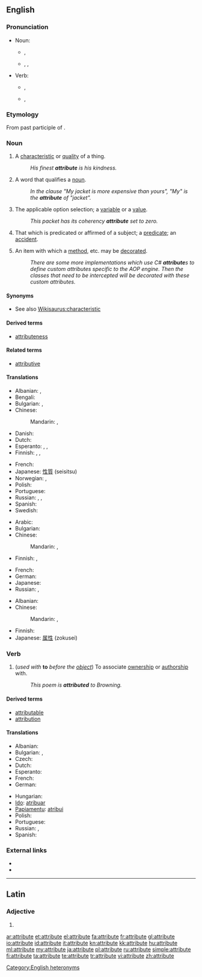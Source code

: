 {{wikipedia}}
==English==

===Pronunciation===
* Noun:
** {{a|UK}} {{IPA|/ˈætrɪbjuːt/}}, {{SAMPA|/"{trIbju:t/}}
** {{a|US}} {{enPR|ă'trĭ-byo͞ot}}, {{IPA|/ˈætrɪbjut/}}, {{SAMPA|/"{trIbjut/}}
**: {{audio|en-us-attribute-noun.ogg|Audio (US)}}
* Verb:
** {{a|UK}} {{IPA|/æˈtrɪbjuːt/}}, {{SAMPA|/{"trIbju:t/}}
** {{a|US}} {{enPR|ă-trĭb'yo͞ot}}, {{IPA|/æˈtrɪbjut/}} {{SAMPA|/{"trIbjut/}}
**: {{audio|en-us-attribute-verb.ogg|Audio (US)}}

===Etymology===
From {{etyl|la}} {{term|attributus}} past participle of {{term|attribuere}}.

===Noun===
{{en-noun}}

# A [[characteristic]] or [[quality]] of a thing.
#: ''His finest '''attribute''' is his kindness.''
# {{grammar}} A word that qualifies a [[noun]].
#: ''In the clause "My jacket is more expensive than yours", "My" is the '''attribute''' of "jacket".''
# {{computing}} The applicable option selection; a [[variable]] or a [[value]].
#: ''This packet has its coherency '''attribute''' set to zero.''
# {{logic}} That which is predicated or affirmed of a subject; a [[predicate]]; an [[accident]].<!--From Century 1911.-->
# {{computing}} An item with which a [[method]], etc. may be [[decorate]]d.
#: ''There are some more implementations which use C# '''attribute'''s to define custom attributes specific to the AOP engine. Then the classes that need to be intercepted will be decorated with these custom attributes.''

====Synonyms====
* See also [[Wikisaurus:characteristic]]

====Derived terms====
{{der-top|}}
* [[attributeness]]
{{der-bottom}}

====Related terms====
{{rel-top|}}
* [[attributive]]
{{rel-bottom}}

====Translations====
{{trans-top|characteristic or quality}}
* Albanian: {{t+|sq|atribut|xs=Albanian}}, {{t-|sq|veti|xs=Albanian}}
* Bengali: {{t-|bn|বৈশিষ্ট্য|sc=Beng|xs=Bengali}}
* Bulgarian: {{t+|bg|качество}},  {{t+|bg|свойство}}
* Chinese:
*: Mandarin: {{t|cmn|屬性|sc=Hani}},  {{t|cmn|属性|tr=shǔxìng|sc=Hani}}
* Danish: {{t+|da|attribut}}
* Dutch: {{t-|nl|attribuut|n}}
* Esperanto: {{t-|eo|trajto|xs=Esperanto}}, {{t+|eo|eco|xs=Esperanto}}, {{t|eo|propreco}}
* Finnish: {{t-|fi|määrite}}, {{t+|fi|attribuutti}}, {{t+|fi|ominaisuus}}
{{trans-mid}}
* French: {{t+|fr|attribut|m}}
* Japanese: [[性質]] (seisitsu)
* Norwegian: {{t|no|attributt|m}}, {{t|no|egenskap|m}}
* Polish: {{t|pl|atrybut}}
* Portuguese: {{t+|pt|atributo|m}}
* Russian: {{t+|ru|свойство|n|tr=svójstvo}},  {{t|ru|характерная черта|f|tr=xaraktérnaja čertá}},  {{t+|ru|атрибут|m|tr=atribút}}
* Spanish: {{t+|es|atributo|m}}
* Swedish: {{t-|sv|Attribut}}
{{trans-bottom}}

{{trans-top|grammar: word qualifying a noun}}
* Arabic: {{t|ar|ميزة|f|tr=miiza}}
* Bulgarian: {{t+|bg|определение}}
* Chinese:
*: Mandarin: {{t|cmn|定語|sc=Hani}},  {{t|cmn|定语|tr=dìngyǔ|sc=Hani}}
* Finnish: {{t+|fi|attribuutti}}, {{t+|fi|määre}}
{{trans-mid}}
* French: {{t+|fr|attribut|m}}
* German: {{t+|de|Attribut|n}}
* Japanese: {{t|ja|限定詞|tr=げんていし, genteishi}}
* Russian: {{t+|ru|определение|n|tr=opredelénije}},  {{t+|ru|атрибут|m|tr=atribút}}
{{trans-bottom}}

{{trans-top|computing: the applicable option selection}}
* Albanian: {{t+|sq|atribut|xs=Albanian}}
* Chinese:
*: Mandarin: {{t|cmn|屬性|sc=Hani}},  {{t|cmn|属性|tr=shǔxìng|sc=Hani}}
{{trans-mid}}
* Finnish: {{t+|fi|attribuutti}}
* Japanese: [[属性]] (zokusei)
{{trans-bottom}}

===Verb===
{{en-verb|attribut|ing}}

# (''used with'' '''to''' ''before the [[object]]'') To associate [[ownership]] or [[authorship]] with.
#: ''This poem is '''attributed''' to Browning.''

====Derived terms====
{{der-top|}}
* [[attributable]]
* [[attribution]]
{{der-bottom}}

====Translations====
{{trans-top|to associate ownership or authorship with}}
* Albanian: {{t+|sq|atribuoj|xs=Albanian}}
* Bulgarian: {{t|bg|приписвам}},  {{t|bg|отдавам}}
* Czech: {{t-|cs|připisovat}}
* Dutch: {{t+|nl|toeschrijven}}
* Esperanto: {{t-|eo|atribui|xs=Esperanto}}
* French: {{t+|fr|attribuer}}
* German: {{t|de|zuschreiben}}
{{trans-mid}}
* Hungarian: {{t|hu|tulajdonít}}
* [[Ido]]: [[atribuar]]
* [[Papiamentu]]: [[atribui]]
* Polish: {{t|pl|przypisać}}
* Portuguese: {{t|pt|atribuir}}
* Russian: {{t|ru|приписывать}}, {{t|ru|относить}}
* Spanish: {{t+|es|atribuir}}
{{trans-bottom}}

===External links===
* {{R:Webster 1913}}
* {{R:Century 1911}}

[[Category:English heteronyms]]

----

==Latin==

===Adjective===
{{la-adj-form|attribūte}}

# {{inflection of|attributus|attribūtus|voc|m|s|lang=la}}

[[ar:attribute]]
[[et:attribute]]
[[el:attribute]]
[[fa:attribute]]
[[fr:attribute]]
[[gl:attribute]]
[[io:attribute]]
[[id:attribute]]
[[it:attribute]]
[[kn:attribute]]
[[kk:attribute]]
[[hu:attribute]]
[[ml:attribute]]
[[my:attribute]]
[[ja:attribute]]
[[pl:attribute]]
[[ru:attribute]]
[[simple:attribute]]
[[fi:attribute]]
[[ta:attribute]]
[[te:attribute]]
[[tr:attribute]]
[[vi:attribute]]
[[zh:attribute]]